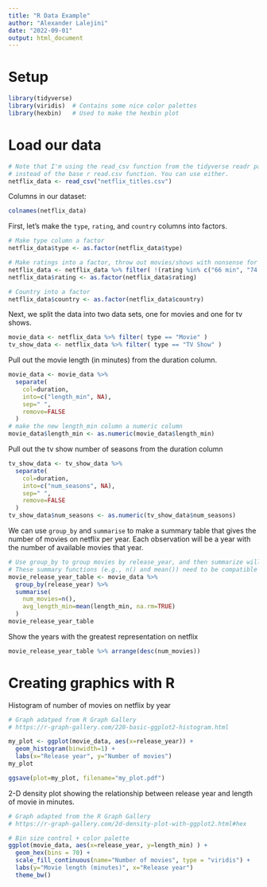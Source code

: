 ```yaml
---
title: "R Data Example"
author: "Alexander Lalejini"
date: "2022-09-01"
output: html_document
---
```


# Setup

```r
library(tidyverse)
library(viridis)  # Contains some nice color palettes
library(hexbin)   # Used to make the hexbin plot
```

# Load our data

```r
# Note that I'm using the read_csv function from the tidyverse readr package
# instead of the base r read.csv function. You can use either.
netflix_data <- read_csv("netflix_titles.csv")
```

Columns in our dataset:

```r
colnames(netflix_data)
```

First, let's make the `type`, `rating`, and `country` columns into factors.

```r
# Make type column a factor
netflix_data$type <- as.factor(netflix_data$type)

# Make ratings into a factor, throw out movies/shows with nonsense for a rating
netflix_data <- netflix_data %>% filter( !(rating %in% c("66 min", "74 min", "84 min")) )
netflix_data$rating <- as.factor(netflix_data$rating)

# Country into a factor
netflix_data$country <- as.factor(netflix_data$country)
```

Next, we split the data into two data sets, one for movies and one for tv shows.

```r
movie_data <- netflix_data %>% filter( type == "Movie" )
tv_show_data <- netflix_data %>% filter( type == "TV Show" )
```

Pull out the movie length (in minutes) from the duration column.

```r
movie_data <- movie_data %>%
  separate(
    col=duration,
    into=c("length_min", NA),
    sep=" ",
    remove=FALSE
  )
# make the new length_min column a numeric column
movie_data$length_min <- as.numeric(movie_data$length_min)
```

Pull out the tv show number of seasons from the duration column

```r
tv_show_data <- tv_show_data %>%
  separate(
    col=duration,
    into=c("num_seasons", NA),
    sep=" ",
    remove=FALSE
  )
tv_show_data$num_seasons <- as.numeric(tv_show_data$num_seasons)
```

We can use `group_by` and `summarise` to make a summary table that gives the number of movies on netflix per year.
Each observation will be a year with the number of available movies that year.

```r
# Use group_by to group movies by release_year, and then summarize will run some summary functions on them.
# These summary functions (e.g., n() and mean()) need to be compatible with summarise.
movie_release_year_table <- movie_data %>%
  group_by(release_year) %>%
  summarise(
    num_movies=n(),
    avg_length_min=mean(length_min, na.rm=TRUE)
  )
movie_release_year_table
```

Show the years with the greatest representation on netflix

```r
movie_release_year_table %>% arrange(desc(num_movies))
```

# Creating graphics with R

Histogram of number of movies on netflix by year

```r
# Graph adatped from R Graph Gallery
# https://r-graph-gallery.com/220-basic-ggplot2-histogram.html

my_plot <- ggplot(movie_data, aes(x=release_year)) +
  geom_histogram(binwidth=1) +
  labs(x="Release year", y="Number of movies")
my_plot

ggsave(plot=my_plot, filename="my_plot.pdf")
```

2-D density plot showing the relationship between release year and length of movie in minutes.

```r
# Graph adapted from the R Graph Gallery
# https://r-graph-gallery.com/2d-density-plot-with-ggplot2.html#hex

# Bin size control + color palette
ggplot(movie_data, aes(x=release_year, y=length_min) ) +
  geom_hex(bins = 70) +
  scale_fill_continuous(name="Number of movies", type = "viridis") +
  labs(y="Movie length (minutes)", x="Release year")
  theme_bw()
```



